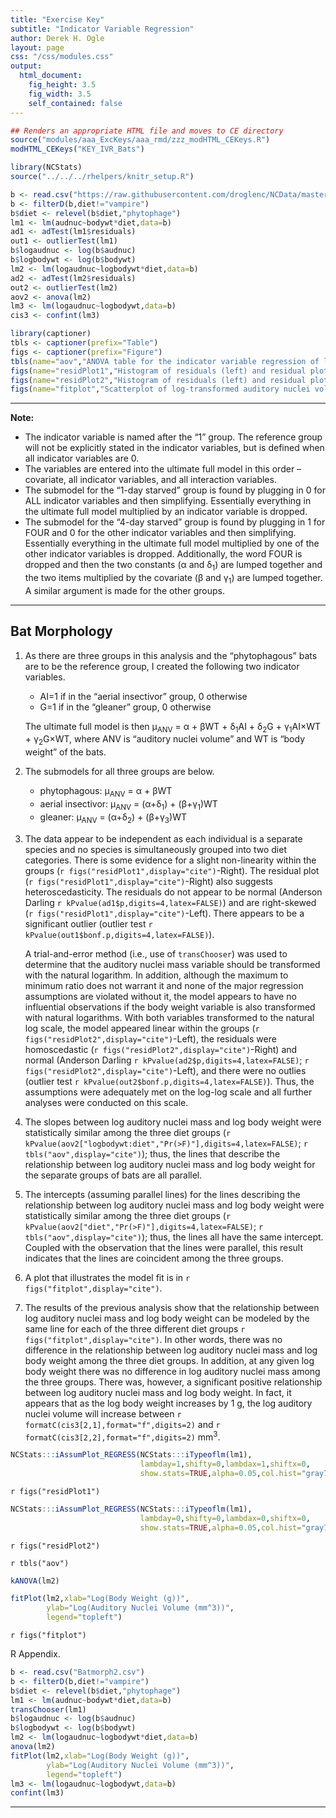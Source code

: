 ```yaml
---
title: "Exercise Key"
subtitle: "Indicator Variable Regression"
author: Derek H. Ogle
layout: page
css: "/css/modules.css"
output:
  html_document:
    fig_height: 3.5
    fig_width: 3.5
    self_contained: false
---
```


```r
## Renders an appropriate HTML file and moves to CE directory
source("modules/aaa_ExcKeys/aaa_rmd/zzz_modHTML_CEKeys.R")
modHTML_CEKeys("KEY_IVR_Bats")
```
```r
library(NCStats)
source("../../../rhelpers/knitr_setup.R")

b <- read.csv("https://raw.githubusercontent.com/droglenc/NCData/master/Batmorph2.csv")
b <- filterD(b,diet!="vampire")
b$diet <- relevel(b$diet,"phytophage")
lm1 <- lm(audnuc~bodywt*diet,data=b)
ad1 <- adTest(lm1$residuals)
out1 <- outlierTest(lm1)
b$logaudnuc <- log(b$audnuc)
b$logbodywt <- log(b$bodywt)
lm2 <- lm(logaudnuc~logbodywt*diet,data=b)
ad2 <- adTest(lm2$residuals)
out2 <- outlierTest(lm2)
aov2 <- anova(lm2)
lm3 <- lm(logaudnuc~logbodywt,data=b)
cis3 <- confint(lm3)

library(captioner)
tbls <- captioner(prefix="Table")
figs <- captioner(prefix="Figure")
tbls(name="aov","ANOVA table for the indicator variable regression of log-transformed auditory nuclei volume on log-transformed bat body weight for three different diet groups.")
figs(name="residPlot1","Histogram of residuals (left) and residual plot (right) for indicator variable regression of auditory nuclei volume on bat body weight for three different diet groups.")
figs(name="residPlot2","Histogram of residuals (left) and residual plot (right) for indicator variable regression of log-transformed auditory nuclei volume on log-transformed bat body weight for three different diet groups.")
figs(name="fitplot","Scatterplot of log-transformed auditory nuclei volume on log-transformed bat body weight for three different diet groups with best-fit lines.")

```

----

<div class="alert alert-warning">
<strong>Note:</strong> 
<ul>
  <li>The indicator variable is named after the "1" group. The reference group will not be explicitly stated in the indicator variables, but is defined when all indicator variables are 0.</li>
  <li>The variables are entered into the ultimate full model in this order -- covariate, all indicator variables, and all interaction variables.</li>
  <li>The submodel for the "1-day starved" group is found by plugging in 0 for ALL indicator variables and then simplifying. Essentially everything in the ultimate full model multiplied by an indicator variable is dropped.</li>
  <li>The submodel for the "4-day starved" group is found by plugging in 1 for FOUR and 0 for the other indicator variables and then simplifying. Essentially everything in the ultimate full model multiplied by one of the other indicator variables is dropped. Additionally, the word FOUR is dropped and then the two constants (&alpha; and &delta;<sub>1</sub>) are lumped together and the two items multiplied by the covariate (&beta; and &gamma;<sub>1</sub>) are lumped together. A similar argument is made for the other groups.</li>
</ul>
</div>

----

## Bat Morphology

1. As there are three groups in this analysis and the "phytophagous" bats are to be the reference group, I created the following two indicator variables.
    * AI=1 if in the "aerial insectivor" group, 0 otherwise
    * G=1 if in the "gleaner" group, 0 otherwise
    
    The ultimate full model is then &mu;<sub>ANV</sub> = &alpha; + &beta;WT + &delta;<sub>1</sub>AI + &delta;<sub>2</sub>G + &gamma;<sub>1</sub>AI&times;WT + &gamma;<sub>2</sub>G&times;WT, where ANV is "auditory nuclei volume" and WT is "body weight" of the bats.
1. The submodels for all three groups are below.
    * phytophagous: &mu;<sub>ANV</sub> = &alpha; + &beta;WT
    * aerial insectivor: &mu;<sub>ANV</sub> = (&alpha;+&delta;<sub>1</sub>) + (&beta;+&gamma;<sub>1</sub>)WT
    * gleaner: &mu;<sub>ANV</sub> = (&alpha;+&delta;<sub>2</sub>) + (&beta;+&gamma;<sub>3</sub>)WT
1. The data appear to be independent as each individual is a separate species and no species is simultaneously grouped into two diet categories. There is some evidence for a slight non-linearity within the groups (`r figs("residPlot1",display="cite")`-Right). The residual plot (`r figs("residPlot1",display="cite")`-Right) also suggests heteroscedasticity. The residuals do not appear to be normal (Anderson Darling `r kPvalue(ad1$p,digits=4,latex=FALSE)`) and are right-skewed (`r figs("residPlot1",display="cite")`-Left). There appears to be a significant outlier (outlier test `r kPvalue(out1$bonf.p,digits=4,latex=FALSE)`).
    
    A trial-and-error method (i.e., use of `transChooser`) was used to determine that the auditory nuclei mass variable should be transformed with the natural logarithm. In addition, although the maximum to minimum ratio does not warrant it and none of the major regression assumptions are violated without it, the model appears to have no influential observations if the body weight variable is also transformed with natural logarithms. With both variables transformed to the natural log scale, the model appeared linear within the groups (`r figs("residPlot2",display="cite")`-Left), the residuals were homoscedastic (`r figs("residPlot2",display="cite")`-Right) and normal (Anderson Darling `r kPvalue(ad2$p,digits=4,latex=FALSE)`; `r figs("residPlot2",display="cite")`-Left), and there were no outlies (outlier test `r kPvalue(out2$bonf.p,digits=4,latex=FALSE)`). Thus, the assumptions were adequately met on the log-log scale and all further analyses were conducted on this scale.
    
1. The slopes between log auditory nuclei mass and log body weight were statistically similar among the three diet groups (`r kPvalue(aov2["logbodywt:diet","Pr(>F)"],digits=4,latex=FALSE)`; `r tbls("aov",display="cite")`); thus, the lines that describe the relationship between log auditory nuclei mass and log body weight for the separate groups of bats are all parallel.

1. The intercepts (assuming parallel lines) for the lines describing the relationship between log auditory nuclei mass and log body weight were statistically similar among the three diet groups (`r kPvalue(aov2["diet","Pr(>F)"],digits=4,latex=FALSE)`; `r tbls("aov",display="cite")`); thus, the lines all have the same intercept. Coupled with the observation that the lines were parallel, this result indicates that the lines are coincident among the three groups.

1. A plot that illustrates the model fit is in `r figs("fitplot",display="cite")`.

1. The results of the previous analysis show that the relationship between log auditory nuclei mass and log body weight can be modeled by the same line for each of the three different diet groups `r figs("fitplot",display="cite")`. In other words, there was no difference in the relationship between log auditory nuclei mass and log body weight among the three diet groups. In addition, at any given log body weight there was no difference in log auditory nuclei mass among the three groups. There was, however, a significant positive relationship between log auditory nuclei mass and log body weight. In fact, it appears that as the log body weight increases by 1 g, the log auditory nuclei volume will increase between `r formatC(cis3[2,1],format="f",digits=2)` and `r formatC(cis3[2,2],format="f",digits=2)` mm<sup>3</sup>.


```r
NCStats:::iAssumPlot_REGRESS(NCStats:::iTypeoflm(lm1),
                             lambday=1,shifty=0,lambdax=1,shiftx=0,
                             show.stats=TRUE,alpha=0.05,col.hist="gray70")
```

`r figs("residPlot1")`

```r
NCStats:::iAssumPlot_REGRESS(NCStats:::iTypeoflm(lm1),
                             lambday=0,shifty=0,lambdax=0,shiftx=0,
                             show.stats=TRUE,alpha=0.05,col.hist="gray70")
```

`r figs("residPlot2")`

`r tbls("aov")`

```r
kANOVA(lm2)
```

```r
fitPlot(lm2,xlab="Log(Body Weight (g))",
        ylab="Log(Auditory Nuclei Volume (mm^3))",
        legend="topleft")
```

`r figs("fitplot")`

R Appendix.
```r
b <- read.csv("Batmorph2.csv")
b <- filterD(b,diet!="vampire")
b$diet <- relevel(b$diet,"phytophage")
lm1 <- lm(audnuc~bodywt*diet,data=b)
transChooser(lm1)
b$logaudnuc <- log(b$audnuc)
b$logbodywt <- log(b$bodywt)
lm2 <- lm(logaudnuc~logbodywt*diet,data=b)
anova(lm2)
fitPlot(lm2,xlab="Log(Body Weight (g))",
        ylab="Log(Auditory Nuclei Volume (mm^3))",
        legend="topleft")
lm3 <- lm(logaudnuc~logbodywt,data=b)
confint(lm3)
```


----
